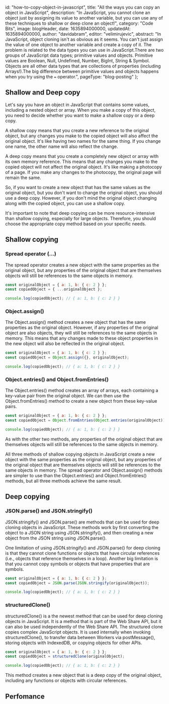 
  id: "how-to-copy-object-in-javascript",
  title: "All the ways you can copy an object in JavaScript",
  description:
    "In JavaScript, you cannot clone an object just by assigning its value to another variable, but you can use any of these techniques to shallow or deep clone an object!",
  category: "Code Bits",
  image: blogHeader,
  date: 1635894000000,
  updatedAt: 1635894000000,
  author: "davidabram",
  editor: "velimirujevic",
  abstract:
    "In JavaScript, object cloning isn't as obvious as it seems. You can't just assign the value of one object to another variable and create a copy of it. The problem is related to the data types you can use in JavaScript.There are two groups of JavaScript data types; primitive values and objects. Primitive values are Boolean, Null, Undefined, Number, BigInt, String & Symbol. Objects are all other data types that are collections of properties (including Arrays!).The big difference between primitive values and objects happens when you try using the `=` operator.",
  pageType: "blog-posting"
};


<ContentTable tocData={props.toc} />

## Shallow and Deep copy

Let's say you have an object in JavaScript that contains some values, including a nested object or array. When you make a copy of this object, you need to decide whether you want to make a shallow copy or a deep copy.

A shallow copy means that you create a new reference to the original object, but any changes you make to the copied object will also affect the original object. It's like having two names for the same thing. If you change one name, the other name will also reflect the change.

A deep copy means that you create a completely new object or array with its own memory reference. This means that any changes you make to the copied object will not affect the original object. It's like making a photocopy of a page. If you make any changes to the photocopy, the original page will remain the same.

So, if you want to create a new object that has the same values as the original object, but you don't want to change the original object, you should use a deep copy. However, if you don't mind the original object changing along with the copied object, you can use a shallow copy.

It's important to note that deep copying can be more resource-intensive than shallow copying, especially for large objects. Therefore, you should choose the appropriate copy method based on your specific needs.

## Shallow copying

### Spread operator (...)
The spread operator creates a new object with the same properties as the original object, but any properties of the original object that are themselves objects will still be references to the same objects in memory.

```js
const originalObject = { a: 1, b: { c: 2 } };
const copiedObject = { ...originalObject };

console.log(copiedObject); // { a: 1, b: { c: 2 } }
```
### Object.assign()

The Object.assign() method creates a new object that has the same properties as the original object. However, if any properties of the original object are also objects, they will still be references to the same objects in memory. This means that any changes made to these object properties in the new object will also be reflected in the original object.

```js
const originalObject = { a: 1, b: { c: 2 } };
const copiedObject = Object.assign({}, originalObject);

console.log(copiedObject); // { a: 1, b: { c: 2 } }
```

### Object.entries() and Object.fromEntries()

The Object.entries() method creates an array of arrays, each containing a key-value pair from the original object. We can then use the Object.fromEntries() method to create a new object from these key-value pairs.

```js
const originalObject = { a: 1, b: { c: 2 } };
const copiedObject = Object.fromEntries(Object.entries(originalObject));

console.log(copiedObject); // { a: 1, b: { c: 2 } }
```

As with the other two methods, any properties of the original object that are themselves objects will still be references to the same objects in memory.

All three methods of shallow copying objects in JavaScript create a new object with the same properties as the original object, but any properties of the original object that are themselves objects will still be references to the same objects in memory. The spread operator and Object.assign() methods are simpler to use than the Object.entries() and Object.fromEntries() methods, but all three methods achieve the same result.

## Deep copying

### JSON.parse() and JSON.stringify()

JSON.stringify() and JSON.parse() are methods that can be used for deep cloning objects in JavaScript. These methods work by first converting the object to a JSON string using JSON.stringify(), and then creating a new object from the JSON string using JSON.parse().

One limitation of using JSON.stringify() and JSON.parse() for deep cloning is that they cannot clone functions or objects that have circular references (i.e., objects that reference themselves in a loop). Another big limitation is that you cannot copy symbols or objects that have properties that are symbols.

```js
const originalObject = { a: 1, b: { c: 2 } };
const copiedObject = JSON.parse(JSON.stringify(originalObject));

console.log(copiedObject); // { a: 1, b: { c: 2 } }
```

### structuredClone()

structuredClone() is a the newest method that can be used for deep cloning objects in JavaScript. It is a method that is part of the Web Share API, but it can also be used independently of the Web Share API.
The structured clone copies complex JavaScript objects. It is used internally when invoking structuredClone(), to transfer data between Workers via postMessage(), storing objects with IndexedDB, or copying objects for other APIs.

```js
const originalObject = { a: 1, b: { c: 2 } };
const copiedObject = structuredClone(originalObject);

console.log(copiedObject); // { a: 1, b: { c: 2 } }
```
This method creates a new object that is a deep copy of the original object, including any functions or objects with circular references.

## Perfomance



